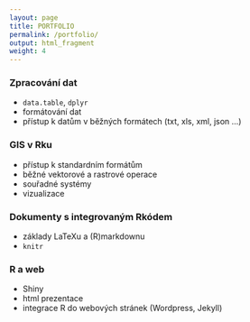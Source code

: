 ```yaml
---
layout: page
title: PORTFOLIO
permalink: /portfolio/
output: html_fragment
weight: 4
---
```


### Zpracování dat
- `data.table`, `dplyr`
- formátování dat 
- přístup k datům v běžných formátech (txt, xls, xml, json ...)

### GIS v Rku
- přístup k standardním formátům
- běžné vektorové a rastrové operace
- souřadné systémy
- vizualizace

### Dokumenty s integrovaným Rkódem
- základy LaTeXu a (R)markdownu
- `knitr`

### R a web
- Shiny
- html prezentace
- integrace R do webových stránek (Wordpress, Jekyll)